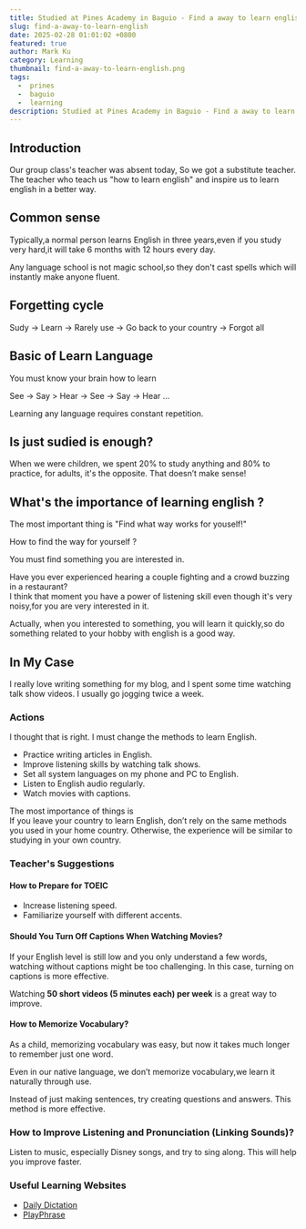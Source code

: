 ```yaml
---
title: Studied at Pines Academy in Baguio - Find a away to learn english - 3/10 weeks  
slug: find-a-away-to-learn-english
date: 2025-02-28 01:01:02 +0800
featured: true
author: Mark Ku
category: Learning
thumbnail: find-a-away-to-learn-english.png
tags:
  -  prines
  -  baguio
  -  learning
description: Studied at Pines Academy in Baguio - Find a away to learn english - 3/10 weeks 
---
```

## Introduction
Our group class's teacher was absent today, So we got a substitute teacher.  
The teacher who teach us "how to learn english" and inspire us to learn english in a better way.

## Common sense   
Typically,a normal person learns English in three years,even if you study very hard,it will take 6 months with 12 hours every day.  

Any language school is not magic school,so they don't cast spells which will instantly make anyone fluent.

## Forgetting cycle 
Sudy -> Learn -> Rarely use -> Go back to your country -> Forgot all   

## Basic of Learn Language 
You must know your brain how to learn 

See -> Say > Hear -> See -> Say -> Hear ...

Learning any language requires constant repetition.  

## Is just sudied is enough? 
When we were children, we spent 20% to study anything and 80% to practice, for adults, it's the opposite.
That doesn’t make sense!

## What's the importance of learning english ?

The most important thing is "Find what way works for youself!" 

How to find the way for yourself ?  

You must find something you are interested in.

Have you ever experienced hearing a couple fighting and a crowd buzzing in a restaurant?   
I think that moment you have a power of listening skill even though it's very noisy,for you are very interested in it. 

Actually, when you interested to something, you will learn it quickly,so do something related to your hobby with english is a good way. 

## In My Case  
I really love writing something for my blog, and I spent some time watching talk show videos. I usually go jogging twice a week.  

### **Actions**  
I thought that is right. I must change the methods to learn English.
- Practice writing articles in English.  
- Improve listening skills by watching talk shows.  
- Set all system languages on my phone and PC to English.  
- Listen to English audio regularly.  
- Watch movies with captions.  

The most importance of things is  
If you leave your country to learn English, don’t rely on the same methods you used in your home country. Otherwise, the experience will be similar to studying in your own country.

### **Teacher's Suggestions**  

#### **How to Prepare for TOEIC**  
- Increase listening speed.  
- Familiarize yourself with different accents.  

#### **Should You Turn Off Captions When Watching Movies?**  
If your English level is still low and you only understand a few words, watching without captions might be too challenging. In this case, turning on captions is more effective.  

Watching **50 short videos (5 minutes each) per week** is a great way to improve.  

#### **How to Memorize Vocabulary?**  
As a child, memorizing vocabulary was easy, but now it takes much longer to remember just one word.  

Even in our native language, we don’t memorize vocabulary,we learn it naturally through use.  

Instead of just making sentences, try creating questions and answers. This method is more effective.  

### **How to Improve Listening and Pronunciation (Linking Sounds)?**  
Listen to music, especially Disney songs, and try to sing along. This will help you improve faster.  

### **Useful Learning Websites**  
- [Daily Dictation](https://dailydictation.com/#google_vignette)  
- [PlayPhrase](https://www.playphrase.me/#/search?language=en)  

